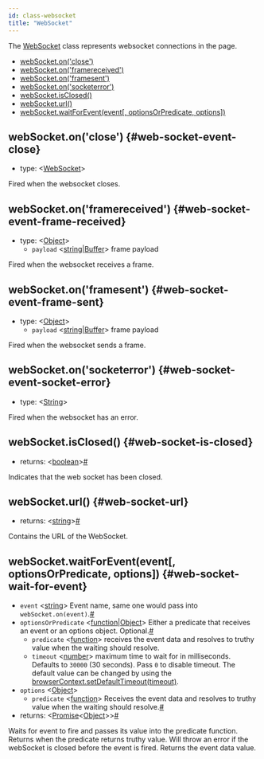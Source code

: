 ```yaml
---
id: class-websocket
title: "WebSocket"
---
```


The [WebSocket] class represents websocket connections in the page.


- [webSocket.on('close')](./api/class-websocket.mdx#web-socket-event-close)
- [webSocket.on('framereceived')](./api/class-websocket.mdx#web-socket-event-frame-received)
- [webSocket.on('framesent')](./api/class-websocket.mdx#web-socket-event-frame-sent)
- [webSocket.on('socketerror')](./api/class-websocket.mdx#web-socket-event-socket-error)
- [webSocket.isClosed()](./api/class-websocket.mdx#web-socket-is-closed)
- [webSocket.url()](./api/class-websocket.mdx#web-socket-url)
- [webSocket.waitForEvent(event[, optionsOrPredicate, options])](./api/class-websocket.mdx#web-socket-wait-for-event)

## webSocket.on('close') {#web-socket-event-close}
- type: &#60;[WebSocket]&#62;

Fired when the websocket closes.

## webSocket.on('framereceived') {#web-socket-event-frame-received}
- type: &#60;[Object]&#62;
  - `payload` &#60;[string]|[Buffer]&#62; frame payload

Fired when the websocket receives a frame.

## webSocket.on('framesent') {#web-socket-event-frame-sent}
- type: &#60;[Object]&#62;
  - `payload` &#60;[string]|[Buffer]&#62; frame payload

Fired when the websocket sends a frame.

## webSocket.on('socketerror') {#web-socket-event-socket-error}
- type: &#60;[String]&#62;

Fired when the websocket has an error.

## webSocket.isClosed() {#web-socket-is-closed}
- returns:<a aria-hidden="true" tabindex="-1" class="list-anchor-link" id="web-socket-is-closed-return"/> &#60;[boolean]&#62;<a href="#web-socket-is-closed-return" class="list-anchor">#</a>

Indicates that the web socket has been closed.

## webSocket.url() {#web-socket-url}
- returns:<a aria-hidden="true" tabindex="-1" class="list-anchor-link" id="web-socket-url-return"/> &#60;[string]&#62;<a href="#web-socket-url-return" class="list-anchor">#</a>

Contains the URL of the WebSocket.

## webSocket.waitForEvent(event[, optionsOrPredicate, options]) {#web-socket-wait-for-event}
- `event`<a aria-hidden="true" tabindex="-1" class="list-anchor-link" id="web-socket-wait-for-event-option-event"/> &#60;[string]&#62; Event name, same one would pass into `webSocket.on(event)`.<a href="#web-socket-wait-for-event-option-event" class="list-anchor">#</a>
- `optionsOrPredicate`<a aria-hidden="true" tabindex="-1" class="list-anchor-link" id="web-socket-wait-for-event-option-options-or-predicate"/> &#60;[function]|[Object]&#62; Either a predicate that receives an event or an options object. Optional.<a href="#web-socket-wait-for-event-option-options-or-predicate" class="list-anchor">#</a>
  - `predicate` &#60;[function]&#62; receives the event data and resolves to truthy value when the waiting should resolve.
  - `timeout` &#60;[number]&#62; maximum time to wait for in milliseconds. Defaults to `30000` (30 seconds). Pass `0` to disable timeout. The default value can be changed by using the [browserContext.setDefaultTimeout(timeout)](./api/class-browsercontext.mdx#browser-context-set-default-timeout).
- `options` &#60;[Object]&#62;
  - `predicate`<a aria-hidden="true" tabindex="-1" class="list-anchor-link" id="web-socket-wait-for-event-option-predicate"/> &#60;[function]&#62; Receives the event data and resolves to truthy value when the waiting should resolve.<a href="#web-socket-wait-for-event-option-predicate" class="list-anchor">#</a>
- returns:<a aria-hidden="true" tabindex="-1" class="list-anchor-link" id="web-socket-wait-for-event-return"/> &#60;[Promise]<[Object]>&#62;<a href="#web-socket-wait-for-event-return" class="list-anchor">#</a>

Waits for event to fire and passes its value into the predicate function. Returns when the predicate returns truthy value. Will throw an error if the webSocket is closed before the event is fired. Returns the event data value.

[Accessibility]: ./api/class-accessibility.mdx "Accessibility"
[Android]: ./api/class-android.mdx "Android"
[AndroidDevice]: ./api/class-androiddevice.mdx "AndroidDevice"
[AndroidInput]: ./api/class-androidinput.mdx "AndroidInput"
[AndroidSocket]: ./api/class-androidsocket.mdx "AndroidSocket"
[AndroidWebView]: ./api/class-androidwebview.mdx "AndroidWebView"
[APIRequest]: ./api/class-apirequest.mdx "APIRequest"
[APIRequestContext]: ./api/class-apirequestcontext.mdx "APIRequestContext"
[APIResponse]: ./api/class-apiresponse.mdx "APIResponse"
[Browser]: ./api/class-browser.mdx "Browser"
[BrowserContext]: ./api/class-browsercontext.mdx "BrowserContext"
[BrowserServer]: ./api/class-browserserver.mdx "BrowserServer"
[BrowserType]: ./api/class-browsertype.mdx "BrowserType"
[CDPSession]: ./api/class-cdpsession.mdx "CDPSession"
[ConsoleMessage]: ./api/class-consolemessage.mdx "ConsoleMessage"
[Coverage]: ./api/class-coverage.mdx "Coverage"
[Dialog]: ./api/class-dialog.mdx "Dialog"
[Download]: ./api/class-download.mdx "Download"
[Electron]: ./api/class-electron.mdx "Electron"
[ElectronApplication]: ./api/class-electronapplication.mdx "ElectronApplication"
[ElementHandle]: ./api/class-elementhandle.mdx "ElementHandle"
[FileChooser]: ./api/class-filechooser.mdx "FileChooser"
[Frame]: ./api/class-frame.mdx "Frame"
[FrameLocator]: ./api/class-framelocator.mdx "FrameLocator"
[JSHandle]: ./api/class-jshandle.mdx "JSHandle"
[Keyboard]: ./api/class-keyboard.mdx "Keyboard"
[Locator]: ./api/class-locator.mdx "Locator"
[Logger]: ./api/class-logger.mdx "Logger"
[Mouse]: ./api/class-mouse.mdx "Mouse"
[Page]: ./api/class-page.mdx "Page"
[Playwright]: ./api/class-playwright.mdx "Playwright"
[Request]: ./api/class-request.mdx "Request"
[Response]: ./api/class-response.mdx "Response"
[Route]: ./api/class-route.mdx "Route"
[Selectors]: ./api/class-selectors.mdx "Selectors"
[TimeoutError]: ./api/class-timeouterror.mdx "TimeoutError"
[Touchscreen]: ./api/class-touchscreen.mdx "Touchscreen"
[Tracing]: ./api/class-tracing.mdx "Tracing"
[Video]: ./api/class-video.mdx "Video"
[WebSocket]: ./api/class-websocket.mdx "WebSocket"
[Worker]: ./api/class-worker.mdx "Worker"
[Fixtures]: ./api/class-fixtures.mdx "Fixtures"
[Test]: ./api/class-test.mdx "Test"
[TestConfig]: ./api/class-testconfig.mdx "TestConfig"
[TestError]: ./api/class-testerror.mdx "TestError"
[TestInfo]: ./api/class-testinfo.mdx "TestInfo"
[TestOptions]: ./api/class-testoptions.mdx "TestOptions"
[TestProject]: ./api/class-testproject.mdx "TestProject"
[WorkerInfo]: ./api/class-workerinfo.mdx "WorkerInfo"
[Location]: ./api/class-location.mdx "Location"
[Reporter]: ./api/class-reporter.mdx "Reporter"
[Suite]: ./api/class-suite.mdx "Suite"
[TestCase]: ./api/class-testcase.mdx "TestCase"
[TestResult]: ./api/class-testresult.mdx "TestResult"
[TestStep]: ./api/class-teststep.mdx "TestStep"
[Element]: https://developer.mozilla.org/en-US/docs/Web/API/element "Element"
[EvaluationArgument]: ./evaluating.mdx#evaluation-argument "EvaluationArgument"
[Promise]: https://developer.mozilla.org/en-US/docs/Web/JavaScript/Reference/Global_Objects/Promise "Promise"
[iterator]: https://developer.mozilla.org/en-US/docs/Web/JavaScript/Reference/Iteration_protocols "Iterator"
[origin]: https://developer.mozilla.org/en-US/docs/Glossary/Origin "Origin"
[selector]: https://developer.mozilla.org/en-US/docs/Web/CSS/CSS_Selectors "selector"
[Serializable]: https://developer.mozilla.org/en-US/docs/Web/JavaScript/Reference/Global_Objects/JSON/stringify#Description "Serializable"
[UIEvent.detail]: https://developer.mozilla.org/en-US/docs/Web/API/UIEvent/detail "UIEvent.detail"
[UnixTime]: https://en.wikipedia.org/wiki/Unix_time "Unix Time"
[xpath]: https://developer.mozilla.org/en-US/docs/Web/XPath "xpath"

[Array]: https://developer.mozilla.org/en-US/docs/Web/JavaScript/Reference/Global_Objects/Array "Array"
[boolean]: https://developer.mozilla.org/en-US/docs/Web/JavaScript/Data_structures#Boolean_type "Boolean"
[Buffer]: https://nodejs.org/api/buffer.html#buffer_class_buffer "Buffer"
[ChildProcess]: https://nodejs.org/api/child_process.html "ChildProcess"
[Error]: https://nodejs.org/api/errors.html#errors_class_error "Error"
[EventEmitter]: https://nodejs.org/api/events.html#events_class_eventemitter "EventEmitter"
[function]: https://developer.mozilla.org/en-US/docs/Web/JavaScript/Reference/Global_Objects/Function "Function"
[Map]: https://developer.mozilla.org/en-US/docs/Web/JavaScript/Reference/Global_Objects/Map "Map"
[null]: https://developer.mozilla.org/en-US/docs/Web/JavaScript/Reference/Global_Objects/null "null"
[number]: https://developer.mozilla.org/en-US/docs/Web/JavaScript/Data_structures#Number_type "Number"
[Object]: https://developer.mozilla.org/en-US/docs/Web/JavaScript/Reference/Global_Objects/Object "Object"
[Promise]: https://developer.mozilla.org/en-US/docs/Web/JavaScript/Reference/Global_Objects/Promise "Promise"
[Readable]: https://nodejs.org/api/stream.html#stream_class_stream_readable "Readable"
[RegExp]: https://developer.mozilla.org/en-US/docs/Web/JavaScript/Reference/Global_Objects/RegExp "RegExp"
[string]: https://developer.mozilla.org/en-US/docs/Web/JavaScript/Data_structures#String_type "string"
[void]: https://developer.mozilla.org/en-US/docs/Web/JavaScript/Reference/Global_Objects/undefined "void"
[URL]: https://nodejs.org/api/url.html "URL"

[all available image tags]: https://mcr.microsoft.com/v2/playwright/tags/list "all available image tags"
[Docker Hub]: https://hub.docker.com/_/microsoft-playwright "Docker Hub"
[Dockerfile.focal]: https://github.com/microsoft/playwright/blob/master/utils/docker/Dockerfile.focal "Dockerfile.focal"

